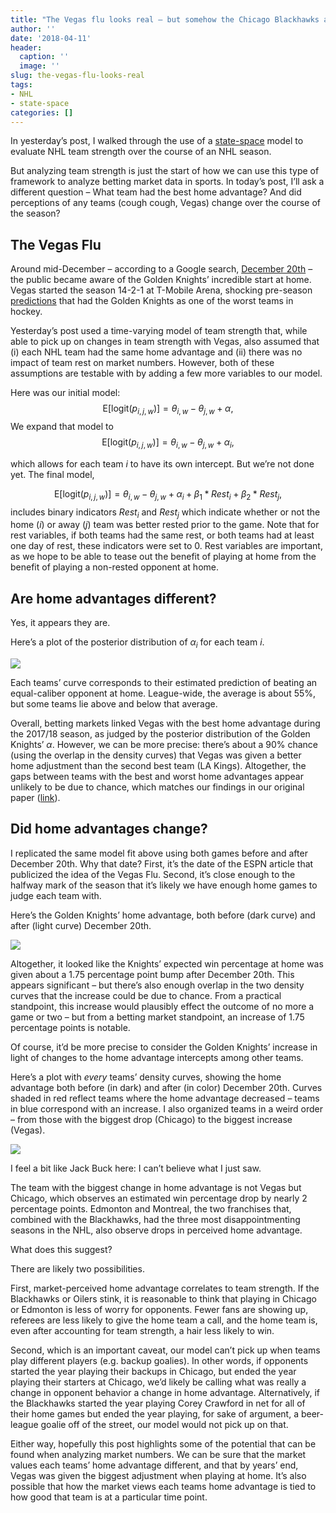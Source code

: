 ```yaml
---
title: "The Vegas flu looks real — but somehow the Chicago Blackhawks also got sick"
author: ''
date: '2018-04-11'
header:
  caption: ''
  image: ''
slug: the-vegas-flu-looks-real
tags:
- NHL
- state-space
categories: []
---
```


In yesterday's post, I walked through the use of a [state-space](http://statsbylopez.netlify.com/post/a-state-space-model-to-evaluate-sports-teams/) model to evaluate NHL team strength over the course of an NHL season. 

But analyzing team strength is just the start of how we can use this type of framework to analyze betting market data in sports. In today's post, I'll ask a different question -- What team had the best home advantage? And did perceptions of any teams (cough cough, Vegas) change over the course of the season?

## The Vegas Flu

Around mid-December -- according to a Google search, [December 20th](http://www.espn.com/nhl/story/_/id/21825994/nhl-vegas-flu-real-golden-knights-stunning-home-success) -- the public became aware of the Golden Knights' incredible start at home. Vegas started the season 14-2-1 at T-Mobile Arena, shocking pre-season [predictions](http://www.espn.com/nhl/story/_/id/20841111/2017-18-nhl-season-preview-vegas-golden-knights) that had the Golden Knights as one of the worst teams in hockey. 

Yesterday's post used a time-varying model of team strength that, while able to pick up on changes in team strength with Vegas, also assumed that (i) each NHL team had the same home advantage and (ii) there was no impact of team rest on market numbers. However, both of these assumptions are testable with by adding a few more variables to our model. 

Here was our initial model:
$$
\text{E}[\text{logit}(p_{i,j,w})] = \theta_{i,w} - \theta_{j,w} + \alpha,
$$ 
We expand that model to 
$$
\text{E}[\text{logit}(p_{i,j,w})] = \theta_{i,w} - \theta_{j,w} + \alpha_i,
$$

which allows for each team $i$ to have its own intercept. But we're not done yet. The final model, 

$$
\text{E}[\text{logit}(p_{i,j,w})] = \theta_{i,w} - \theta_{j,w} + \alpha_i + \beta_1*Rest_i + \beta_2*Rest_j,
$$ 
includes binary indicators $Rest_i$ and $Rest_j$ which indicate whether or not the home ($i$) or away ($j$) team was better rested prior to the game. Note that for rest variables, if both teams had the same rest, or both teams had at least one day of rest, these indicators were set to 0. Rest variables are important, as we hope to be able to tease out the benefit of playing at home from the benefit of playing a non-rested opponent at home.

## Are home advantages different?

Yes, it appears they are. 

Here's a plot of the posterior distribution of $\alpha_i$ for each team $i$. 

![](/img/vegas1.png)

Each teams' curve corresponds to their estimated prediction of beating an equal-caliber opponent at home. League-wide, the average is about 55\%, but some teams lie above and below that average. 

Overall, betting markets linked Vegas with the best home advantage during the 2017/18 season, as judged by the posterior distribution of the Golden Knights' $\alpha$. However, we can be more precise: there's about a 90\% chance (using the overlap in the density curves) that Vegas was given a better home adjustment than the second best team (LA Kings). Altogether, the gaps between teams with the best and worst home advantages appear unlikely to be due to chance, which matches our findings in our original paper ([link](https://arxiv.org/abs/1701.05976)). 

## Did home advantages change?

I replicated the same model fit above using both games before and after December 20th. Why that date? First, it's the date of the ESPN article that publicized the idea of the Vegas Flu. Second, it's close enough to the halfway mark of the season that it's likely we have enough home games to judge each team with. 

Here's the Golden Knights' home advantage, both before (dark curve) and after (light curve) December 20th. 

![](/img/vegas2.png)

Altogether, it looked like the Knights' expected win percentage at home was given about a 1.75 percentage point bump after December 20th. This appears significant -- but there's also enough overlap in the two density curves that the increase could be due to chance. From a practical standpoint, this increase would plausibly effect the outcome of no more a game or two -- but from a betting market standpoint, an increase of 1.75 percentage points is notable. 

Of course, it'd be more precise to consider the Golden Knights' increase in light of changes to the home advantage intercepts among other teams.

Here's a plot with *every* teams' density curves, showing the home advantage both before (in dark) and after (in color) December 20th. Curves shaded in red reflect teams where the home advantage decreased -- teams in blue correspond with an increase. I also organized teams in a weird order -- from those with the biggest drop (Chicago) to the biggest increase (Vegas).

![](/img/vegas3.png)

I feel a bit like Jack Buck here: I can't believe what I just saw. 

The team with the biggest change in home advantage is not Vegas but Chicago, which observes an estimated win percentage drop by nearly 2 percentage points. Edmonton and Montreal, the two franchises that, combined with the Blackhawks, had the three most disappointmenting seasons in the NHL, also observe drops in perceived home advantage.

What does this suggest? 

There are likely two possibilities.

First, market-perceived home advantage correlates to team strength. If the Blackhawks or Oilers stink, it is reasonable to think that playing in Chicago or Edmonton is less of worry for opponents. Fewer fans are showing up, referees are less likely to give the home team a call, and the home team is, even after accounting for team strength, a hair less likely to win.

Second, which is an important caveat, our model can't pick up when teams play different players (e.g. backup goalies). In other words, if opponents started the year playing their backups in Chicago, but ended the year playing their starters at Chicago, we'd likely be calling what was really a change in opponent behavior a change in home advantage. Alternatively, if the Blackhawks started the year playing Corey Crawford in net for all of their home games but ended the year playing, for sake of argument, a beer-league goalie off of the street, our model would not pick up on that.

Either way, hopefully this post highlights some of the potential that can be found when analyzing market numbers. We can be sure that the market values each teams' home advantage different, and that by years' end, Vegas was given the biggest adjustment when playing at home. It's also possible that how the market views each teams home advantage is tied to how good that team is at a particular time point. 


